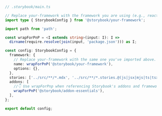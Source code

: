 ```ts
// .storybook/main.ts

// Replace your-framework with the framework you are using (e.g., react-webpack5, vue3-vite)
import type { StorybookConfig } from '@storybook/your-framework';

import path from 'path';

const wrapForPnP = <I extends string>(input: I): I =>
  dirname(require.resolve(join(input, 'package.json'))) as I;

const config: StorybookConfig = {
  framework: {
    // Replace your-framework with the same one you've imported above.
    name: wrapForPnP('@storybook/your-framework'),
    options: {},
  },
  stories: ['../src/**/*.mdx', '../src/**/*.stories.@(js|jsx|mjs|ts|tsx)'],
  addons: [
    //👇 Use wrapForPnp when referencing Storybook's addons and frameworks
    wrapForPnP('@storybook/addon-essentials'),
  ],
};

export default config;
```
